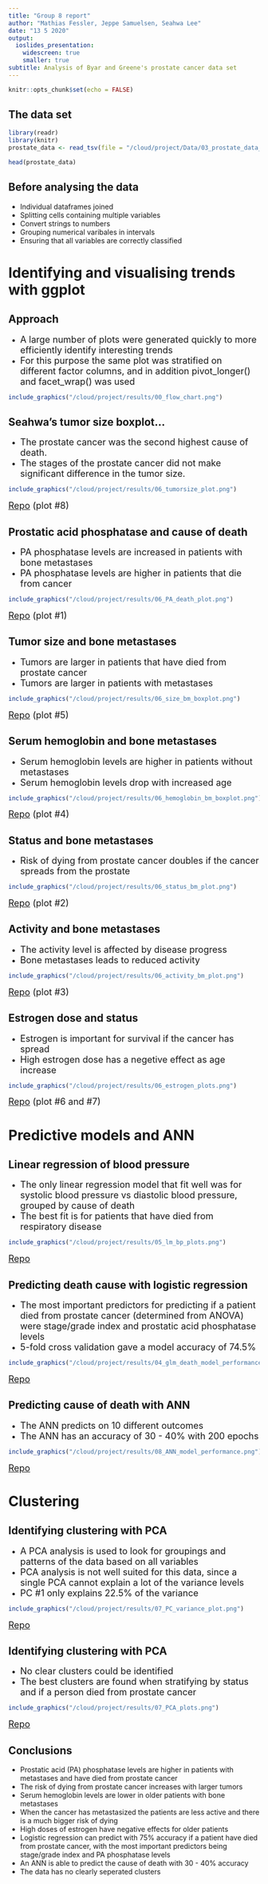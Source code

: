 ```yaml
---
title: "Group 8 report"
author: "Mathias Fessler, Jeppe Samuelsen, Seahwa Lee"
date: "13 5 2020"
output:
  ioslides_presentation:
    widescreen: true
    smaller: true
subtitle: Analysis of Byar and Greene's prostate cancer data set
---
```


```r
knitr::opts_chunk$set(echo = FALSE)
```

## The data set

```r
library(readr)
library(knitr)
prostate_data <- read_tsv(file = "/cloud/project/Data/03_prostate_data_clean_aug.tsv")
```

```r
head(prostate_data)
```

## Before analysing the data
- Individual dataframes joined
- Splitting cells containing multiple variables
- Convert strings to numbers
- Grouping numerical varibales in intervals
- Ensuring that all variables are correctly classified



# Identifying and visualising trends with ggplot



## Approach

- <font size="4">A large number of plots were generated quickly to more efficiently identify interesting trends</font>
- <font size="4">For this purpose the same plot was stratified on different factor columns, and in addition pivot_longer() and facet_wrap() was used</font>

```r
include_graphics("/cloud/project/results/00_flow_chart.png") 
```



## Seahwa's tumor size boxplot...
- <font size="4">The prostate cancer was the second highest cause of death.</font>
- <font size="4">The stages of the prostate cancer did not make significant difference in the tumor size.</font>

```r
include_graphics("/cloud/project/results/06_tumorsize_plot.png") 
```
<font size="4">[Repo](https://github.com/rforbiodatascience/2020_group08/blob/master/R/06_metastases_plots.R) (plot #8)</font>



## Prostatic acid phosphatase and cause of death
- <font size="4">PA phosphatase levels are increased in patients with bone metastases</font>
- <font size="4">PA phosphatase levels are higher in patients that die from cancer</font>

```r
include_graphics("/cloud/project/results/06_PA_death_plot.png") 
```
<font size="4">[Repo](https://github.com/rforbiodatascience/2020_group08/blob/master/R/06_metastases_plots.R) (plot #1)</font>



## Tumor size and bone metastases
- <font size="4">Tumors are larger in patients that have died from prostate cancer</font>
- <font size="4">Tumors are larger in patients with metastases</font>

```r
include_graphics("/cloud/project/results/06_size_bm_boxplot.png") 
```
<font size="4">[Repo](https://github.com/rforbiodatascience/2020_group08/blob/master/R/06_metastases_plots.R) (plot #5)</font>



## Serum hemoglobin and bone metastases
- <font size="4">Serum hemoglobin levels are higher in patients without metastases</font>
- <font size="4">Serum hemoglobin levels drop with increased age</font>

```r
include_graphics("/cloud/project/results/06_hemoglobin_bm_boxplot.png") 
```
<font size="4">[Repo](https://github.com/rforbiodatascience/2020_group08/blob/master/R/06_metastases_plots.R) (plot #4)</font>



## Status and bone metastases
- <font size="4">Risk of dying from prostate cancer doubles if the cancer spreads from the prostate</font>

```r
include_graphics("/cloud/project/results/06_status_bm_plot.png") 
```
<font size="4">[Repo](https://github.com/rforbiodatascience/2020_group08/blob/master/R/06_metastases_plots.R) (plot #2)</font>



## Activity and bone metastases
- <font size="4">The activity level is affected by disease progress</font>
- <font size="4">Bone metastases leads to reduced activity</font>

```r
include_graphics("/cloud/project/results/06_activity_bm_plot.png") 
```
<font size="4">[Repo](https://github.com/rforbiodatascience/2020_group08/blob/master/R/06_metastases_plots.R) (plot #3)</font>



## Estrogen dose and status
- <font size="4">Estrogen is important for survival if the cancer has spread</font>
- <font size="4">High estrogen dose has a negetive effect as age increase</font>

```r
include_graphics("/cloud/project/results/06_estrogen_plots.png") 
```
<font size="4">[Repo](https://github.com/rforbiodatascience/2020_group08/blob/master/R/06_metastases_plots.R) (plot #6 and #7)</font>



# Predictive models and ANN



## Linear regression of blood pressure
- <font size="4">The only linear regression model that fit well was for systolic blood pressure vs diastolic blood pressure, grouped by cause of death</font>
- <font size="4">The best fit is for patients that have died from respiratory disease</font>

```r
include_graphics("/cloud/project/results/05_lm_bp_plots.png") 
```
<font size="4">[Repo](https://github.com/rforbiodatascience/2020_group08/blob/master/R/05_lm(sbp_vs_dbp).R)</font>



## Predicting death cause with logistic regression
- <font size="4">The most important predictors for predicting if a patient died from prostate cancer (determined from ANOVA) were stage/grade index and prostatic acid phosphatase levels</font>
- <font size="4">5-fold cross validation gave a model accuracy of 74.5%</font>

```r
include_graphics("/cloud/project/results/04_glm_death_model_performance.png") 
```
<font size="4">[Repo](https://github.com/rforbiodatascience/2020_group08/blob/master/R/04_glm_death_prediction.R)</font>



## Predicting cause of death with ANN

- <font size="4">The ANN predicts on 10 different outcomes</font>
- <font size="4">The ANN has an accuracy of 30 - 40% with 200 epochs</font>

```r
include_graphics("/cloud/project/results/08_ANN_model_performance.png") 
```
<font size="4">[Repo](https://github.com/rforbiodatascience/2020_group08/blob/master/R/08_keras_ANN.R)</font>



# Clustering



## Identifying clustering with PCA
- <font size="4">A PCA analysis is used to look for groupings and patterns of the data based on all variables</font>
- <font size="4">PCA analysis is not well suited for this data, since a single PCA cannot explain a lot of the variance levels</font>
- <font size="4">PC #1 only explains 22.5% of the variance</font>

```r
include_graphics("/cloud/project/results/07_PC_variance_plot.png") 
```
<font size="4">[Repo](https://github.com/rforbiodatascience/2020_group08/blob/master/R/07_PCA.R)</font>



## Identifying clustering with PCA
- <font size="4">No clear clusters could be identified</font>
- <font size="4">The best clusters are found when stratifying by status and if a person died from prostate cancer</font>

```r
include_graphics("/cloud/project/results/07_PCA_plots.png") 
```
<font size="4">[Repo](https://github.com/rforbiodatascience/2020_group08/blob/master/R/07_PCA.R)</font>



## Conclusions
- Prostatic acid (PA) phosphatase levels are higher in patients with metastases and have died from prostate cancer
- The risk of dying from prostate cancer increases with larger tumors
- Serum hemoglobin levels are lower in older patients with bone metastases
- When the cancer has metastasized the patients are less active and there is a much bigger risk of dying
- High doses of estrogen have negative effects for older patients
- Logistic regression can predict with 75% accuracy if a patient have died from prostate cancer, with the most important predictors being stage/grade index and PA phosphatase levels
- An ANN is able to predict the cause of death with 30 - 40% accuracy 
- The data has no clearly seperated clusters
